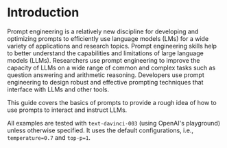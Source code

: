 # Introduction

Prompt engineering is a relatively new discipline for developing and optimizing prompts to efficiently use language models (LMs) for a wide variety of applications and research topics. Prompt engineering skills help to better understand the capabilities and limitations of large language models (LLMs). Researchers use prompt engineering to improve the capacity of LLMs on a wide range of common and complex tasks such as question answering and arithmetic reasoning. Developers use prompt engineering to design robust and effective prompting techniques that interface with LLMs and other tools.

This guide covers the basics of prompts to provide a rough idea of how to use prompts to interact and instruct LLMs. 

All examples are tested with `text-davinci-003` (using OpenAI's playground) unless otherwise specified. It uses the default configurations, i.e., `temperature=0.7` and `top-p=1`.
